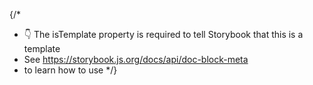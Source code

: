 
{/* 
  * 👇 The isTemplate property is required to tell Storybook that this is a template
  * See https://storybook.js.org/docs/api/doc-block-meta
  * to learn how to use
*/}

<Meta isTemplate />

<Title />

## Default Implementation

<Primary />

## Inputs

The component accepts the following inputs (props):

<Controls />

---

## Additional variations

Listed below are additional variations of the component.

<Stories />
